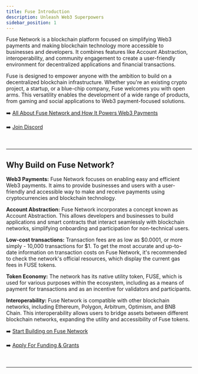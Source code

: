 ```yaml
---
title: Fuse Introduction
description: Unleash Web3 Superpowers
sidebar_position: 1
---
```


Fuse Network is a blockchain platform focused on simplifying Web3 payments and making blockchain technology more accessible to businesses and developers. It combines features like Account Abstraction, interoperability, and community engagement to create a user-friendly environment for decentralized applications and financial transactions.

Fuse is designed to empower anyone with the ambition to build on a decentralized blockchain infrastructure. Whether you're an existing crypto project, a startup, or a blue-chip company, Fuse welcomes you with open arms. This versatility enables the development of a wide range of products, from gaming and social applications to Web3 payment-focused solutions.

➡️ [All About Fuse Network and How It Powers Web3 Payments](https://news.fuse.io/all-about-fuse-network-and-how-it-powers-crypto-payments/)

➡️ [Join Discord](https://discord.com/invite/jpPMeSZ)

<p>&nbsp;</p>

---

## Why Build on Fuse Network?

**Web3 Payments:** Fuse Network focuses on enabling easy and efficient Web3 payments. It aims to provide businesses and users with a user-friendly and accessible way to make and receive payments using cryptocurrencies and blockchain technology.

**Account Abstraction:** Fuse Network incorporates a concept known as Account Abstraction. This allows developers and businesses to build applications and smart contracts that interact seamlessly with blockchain networks, simplifying onboarding and participation for non-technical users.

**Low-cost transactions:** Transaction fees are as low as $0.0001, or more simply - 10,000 transactions for $1. To get the most accurate and up-to-date information on transaction costs on Fuse Network, it's recommended to check the network's official resources, which display the current gas fees in FUSE tokens.

**Token Economy:** The network has its native utility token, FUSE, which is used for various purposes within the ecosystem, including as a means of payment for transactions and as an incentive for validators and participants.

**Interoperability:** Fuse Network is compatible with other blockchain networks, including Ethereum, Polygon, Arbitrum, Optimism, and BNB Chain. This interoperability allows users to bridge assets between different blockchain networks, expanding the utility and accessibility of Fuse tokens.

➡️ [Start Building on Fuse Network](../Quick-Start)

➡️ [Apply For Funding & Grants](https://www.fuse.io/ignite)

<p>&nbsp;</p>

---